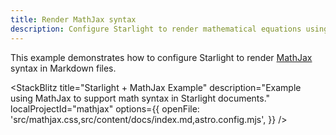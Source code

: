 ```yaml
---
title: Render MathJax syntax
description: Configure Starlight to render mathematical equations using MathJax
---
```



This example demonstrates how to configure Starlight to render [MathJax](https://www.mathjax.org/) syntax in Markdown files.

<StackBlitz
	title="Starlight + MathJax Example"
	description="Example using MathJax to support math syntax in Starlight documents."
	localProjectId="mathjax"
	options={{
		openFile: 'src/mathjax.css,src/content/docs/index.md,astro.config.mjs',
	}}
/>
